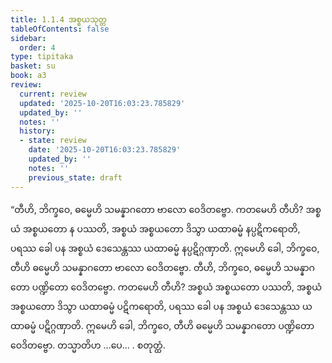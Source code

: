 ```yaml
---
title: 1.1.4 အစ္စယသုတ္တ
tableOfContents: false
sidebar:
  order: 4
type: tipitaka
basket: su
book: a3
review:
  current: review
  updated: '2025-10-20T16:03:23.785829'
  updated_by: ''
  notes: ''
  history:
  - state: review
    date: '2025-10-20T16:03:23.785829'
    updated_by: ''
    notes: ''
    previous_state: draft
---
```



<DynamicBreadcrumb />


<ReviewStatus review={frontmatter.review} showDetails={true} />

<HypothesisAnnotation frontmatter={frontmatter} />

<Division number="4" book="a3" e="ch" v="15" p="101">

<Paragraph number="14" book="a3">
“တီဟိ, ဘိက္ခဝေ, ဓမ္မေဟိ သမန္နာဂတော ဗာလော ဝေဒိတဗ္ဗော. ကတမေဟိ တီဟိ? အစ္စယံ အစ္စယတော န ပဿတိ, အစ္စယံ အစ္စယတော ဒိသွာ ယထာဓမ္မံ နပ္ပဋိကရောတိ, ပရဿ ခေါ ပန အစ္စယံ ဒေသေန္တဿ ယထာဓမ္မံ နပ္ပဋိဂ္ဂဏှာတိ. ဣမေဟိ ခေါ, ဘိက္ခဝေ, တီဟိ ဓမ္မေဟိ သမန္နာဂတော ဗာလော ဝေဒိတဗ္ဗော.
</Paragraph>

<Paragraph number="15" book="a3">
တီဟိ, ဘိက္ခဝေ, ဓမ္မေဟိ သမန္နာဂတော ပဏ္ဍိတော ဝေဒိတဗ္ဗော. ကတမေဟိ တီဟိ? အစ္စယံ အစ္စယတော ပဿတိ, အစ္စယံ အစ္စယတော ဒိသွာ ယထာဓမ္မံ ပဋိကရောတိ, ပရဿ ခေါ ပန အစ္စယံ ဒေသေန္တဿ ယထာဓမ္မံ ပဋိဂ္ဂဏှာတိ. ဣမေဟိ ခေါ, ဘိက္ခဝေ, တီဟိ ဓမ္မေဟိ သမန္နာဂတော ပဏ္ဍိတော ဝေဒိတဗ္ဗော. တသ္မာတိဟ …ပေ… .

</Paragraph>
</Division>

<Paragraph number="16" type="center" book="a3">
စတုတ္ထံ.
</Paragraph>